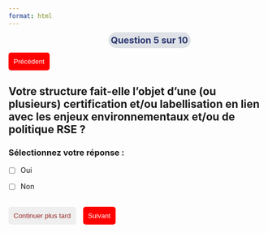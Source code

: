 ```yaml
---
format: html
---
```


<strong style='color: #2c3771;
                    font-size: 18px;
                    position: relative;
                    left: 39%;
                    -webkit-transform: translateX(-50%);
                    transform: translateX(-50%);
                    width: 100px;
                    height: 1px;
                    background: #dee2e6;
                    padding: 5px;
                    border-radius: 15px;'>Question 5 sur 10</strong>

<div style='text-align: left; margin-bottom: 20px;'>
<button onclick="window.location.href='question_4.html'" style='background-color: red; color: white; border: none; padding: 10px; border-radius: 5px; cursor: pointer;'>Précédent</button>
</div>

## Votre structure fait-elle l'objet d'une (ou plusieurs) certification et/ou labellisation en lien avec les enjeux environnementaux et/ou de politique RSE ?

### Sélectionnez votre réponse :

- [ ] Oui

- [ ] Non

<br>
<button id='continuer' onclick='sauvegarderReponses()' style='color: #932020; border: none; padding: 10px; border-radius: 5px; cursor: pointer; margin-right: 10px;'>Continuer plus tard</button>
<button onclick="window.location.href='question_6.html'" style='background-color: red; color: white; border: none; padding: 10px; border-radius: 5px; cursor: pointer;' >Suivant</button>


<script>
document.getElementById('quiz-form').addEventListener('submit', function(event) {
  event.preventDefault();
  let responses = [];
  document.querySelectorAll('input[type=checkbox]:checked').forEach((checkbox) => {
    responses.push(checkbox.value);
  });
  localStorage.setItem('reponses_q5', JSON.stringify(responses));
  alert('Réponse enregistrée !');
});
function sauvegarderReponses() {
  let responses = [];
  document.querySelectorAll('input[type=checkbox]:checked').forEach((checkbox) => {
    responses.push(checkbox.value);
  });
  localStorage.setItem('reponses_q5', JSON.stringify(responses));
  alert('✔ Réponses enregistrées ! Vous pouvez revenir plus tard.');
 window.location.href = 'index.html'; }
</script>

